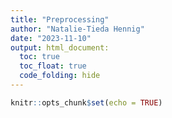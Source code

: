 ```yaml
---
title: "Preprocessing"
author: "Natalie-Tieda Hennig"
date: "2023-11-10"
output: html_document:
  toc: true
  toc_float: true
  code_folding: hide
---
```


```r
knitr::opts_chunk$set(echo = TRUE)
```



